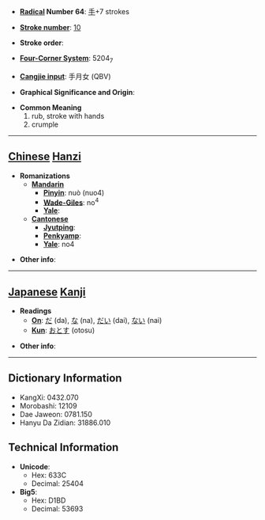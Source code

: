 * '''[[Wiktionary:Chinese radical index| Radical]] Number 64''': [[Wiktionary:Chinese radical index 手|手]]+7 strokes

* '''[[Wiktionary:Chinese total strokes index|Stroke number]]''': [[Wiktionary:Chinese total strokes index 10|10]]

* '''Stroke order''': 

* '''[[Wiktionary:Chinese four corner index|Four-Corner System]]''': 5204<sub>7</sub>

* '''[[Wiktionary:Chinese Cangjie index|Cangjie input]]''': 手月女 (QBV)

* '''Graphical Significance and Origin''': 

* '''Common Meaning'''
*#rub, stroke with hands
*# crumple


----

== [[Chinese]] [[Hanzi]] ==

* '''Romanizations'''
** '''[[Mandarin]]'''
*** '''[[Pinyin]]''': nuò (nuo4)
*** '''[[Wade-Giles]]''': no<sup>4</sup>
*** '''[[Yale]]''': 
** '''[[Cantonese]]'''
*** '''[[Jyutping]]''':
*** '''[[Penkyamp]]''': 
*** '''[[Yale]]''': no4

* '''Other info''': 

----

== [[Japanese]] [[Kanji]] ==

* '''Readings'''
** '''[[On]]''': [[だ]] (da), [[な]] (na), [[だい]] (dai), [[ない]] (nai)
** '''[[Kun]]''': [[おとす]] (otosu)

* '''Other info''':  

----

== Dictionary Information ==

* KangXi: 0432.070
* Morobashi: 12109
* Dae Jaweon: 0781.150
* Hanyu Da Zidian: 31886.010

== Technical Information ==

* '''Unicode''':
** Hex: 633C
** Decimal: 25404
* '''Big5''':
** Hex: D1BD
** Decimal: 53693